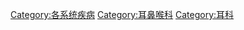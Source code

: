 {{Commonscat|Diseases and disorders of the ear and mastoid process}}
{{ICD category|H60-H95|VIII}}

[[Category:各系统疾病|Category:各系统疾病]]
[[Category:耳鼻喉科|Category:耳鼻喉科]]
[[Category:耳科|Category:耳科]]